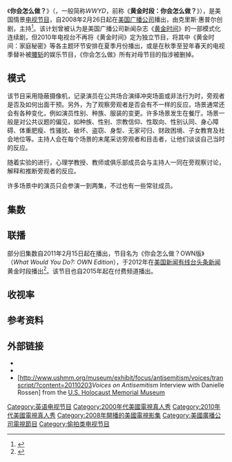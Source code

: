 {{Infobox television
| name                     = 你会怎么做？
| original_name = {{lang|en|''What Would You Do?''}}
| image                    = 
| genre                    = {{tsl|en|Hidden camera|偷拍节目}}
| creator                  = 克里斯·惠普尔（Chris Whipple）
| director                 = 
| presenter                = {{tsl|en|John Quiñones|约翰·基尼奥内斯}}
| starring                 = 多演员
| theme_music_composer     = 
| opentheme                = 
| endtheme                 = 
| composer                 = 
| country                  = 美国
| language                 = 英语
| num_seasons              = 16
| num_episodes             = 137（10特辑）
| list_episodes            = 
| executive_producer       = {{Plainlist|
*戴维·斯隆 <small>（David Sloan，2008–14、2020至今）</small>
*罗伯特·兰格<small>（Robert Lange，2009）</small>
*克里斯·惠普尔<small>（Chris Whipple，2010）</small>
*丹妮尔·罗森<small>（Danielle Rossen，2013-17）</small>
*伊森·尼尔森<small>（Ethan Nelson，2018至今）</small>
}}
| producer                 = 
| camera                   = [[多镜头模式|多机位]]
| runtime                  = 60分钟
| company                  = [[ABC新聞|ABC新闻制片公司]]<br>{{tsl|en|List_of_production_companies_owned_by_the_American_Broadcasting_Company#Lincoln_Square_Productions|Lincoln Square Productions|Lincoln Square Productions}}
| distributor              = {{tsl|en|Disney–ABC Domestic Television|迪士尼–ABC家庭电视发行}}
| network                  = [[美国广播公司|美国广播公司]]
| first_aired               = {{Start date|2008|02|26}}
| last_aired               = 至今
| preceded_by              = 《[[黄金时间_(电视节目)|黄金时间]]》
| followed_by              = 
| related                  = 
| website                  = http://abc.go.com/shows/what-would-you-do
| production_website       = 
| image_alt                = 
}}

《'''你会怎么做？'''》（{{lang-en|''What Would You Do?''}}，一般简称''WWYD''，{{tsl|en|What Would You Do? (season 5)|你会怎么做？(第五季)|第五季}}前称《'''黄金时段：你会怎么做？'''》），是美国情景{{tsl|en|Hidden camera|偷拍节目|偷拍}}[[电视节目|电视节目]]，自2008年2月26日起在[[美国广播公司|美国广播公司]]播出，由克里斯·惠普尔创剧，{{tsl|en|John Quiñones|约翰·基尼奥内斯}}主持<ref name="Report">{{Cite web|url=https://archives.cjr.org/essay/what_would_you_do.php|title=What Would You Do? - Columbia Journalism Review|date=2008-02-15|website={{tsl|en|Columbia Journalism Review||Columbia Journalism Review}}|author=Daniel Weiss|archive-url=https://web.archive.org/web/20200927014605/https://archives.cjr.org/essay/what_would_you_do.php|archive-date=2020-09-27|dead-url=no|accessdate=2020-10-25}}</ref>。该计划曾被认为是美国广播公司新闻杂志《[[黄金时间_(电视节目)|黄金时间]]》的一部模式化连续剧，但2010年电视台不再将《黄金时间》定为独立节目，将其中《黄金时间：家庭秘密》等各主题环节安排在夏季月份播出，或是在秋季至翌年春天的电视季替补被[[腰斩_(术语)|腰斩]]的娱乐节目，《你会怎么做》所有对母节目的指涉被删掉。

==模式==
该节目采用隐蔽摄像机，记录演员在公共场合演绎冲突场面或非法行为时，旁观者是否及如何出面干预。另外，为了观察旁观者是否会有不一样的反应，场景通常还会有各种变化，例如演员性别、种族、服装的变更。许多场景发生在餐厅。场景一般是对公共议题的偏见，如种族、性别、宗教信仰、性取向、性别认同、身心障碍、体重肥瘦、性骚扰、破坏、盗窃、身型、无家可归、财政困境、子女教育及社会地位等。主持人会在每个场景的末尾采访旁观者和目击者，让他们谈谈自己当时的反应。

随着实验的进行，心理学教授、教师或俱乐部成员会与主持人一同在旁观察讨论，解释和推断旁观者的反应。

许多场景中的演员只会参演一到两集，不过也有一些常驻成员。

== 集数 ==
{{main|{{le|你会怎么做集数列表|List of What Would You Do? episodes}}}}
{{Series overview
| infoA      = 平均收视率<br />（每百万人）

| color1     = #AC1D1D
| link1      = 
| episodes1  = 4
| start1     = {{Start date|2008|2|26}}
| end1       = {{End date|2008|3|25}}
| infoA1     = 7.77

| color2     = #FEBF02
| link2      = 
| episodes2  = 9
| start2     = {{Start date|2009|1|6}}
| end2       = {{End date|2009|3|24}}
| infoA2     = 6.47

| color3     = #000000
| link3      = 
| episodes3  = 4
| start3     = {{Start date|2010|5|7}}
| end3       = {{End date|2010|5|21}}
| infoA3     = 4.59

| color4     = #77A2C5
| link4      = 
| episodes4  = 25 {{small|(+1)}}
| start4     = {{Start date|2010|10|22}}
| end4       = {{End date|2011|5|20}}
| infoA4     = 4.56

| color5     = #BD9966
| link5      = 
| episodes5  = 17
| start5     = {{Start date|2012|1|20}}
| end5       = {{End date|2012|5|18}}
| infoA5     = 4.88

| color6     = #FFFF00
| link6      = 
| episodes6  = 5
| start6     = {{Start date|2012|9|14}}
| end6       = {{End date|2012|10|19}}
| infoA6     = 4.72

| color7     = #A90869
| link7      = 
| episodes7  = 7
| start7     = {{Start date|2013|5|31}}
| end7       = {{End date|2013|7|19}} 
| infoA7     = 3.88

| color8     = #1FE63D
| link8      = 
| episodes8  = 2 {{small|(+1)}}
| start8     = {{Start date|2013|12|3}}
| end8       = {{End date|2013|12|17}}
| infoA8     = 2.95

| color9     = #002366
| link9      = 
| episodes9  = 10
| start9     = {{Start date|2014|5|23}}
| end9       = {{End date|2014|8|8}}
| infoA9     = 4.23

| color10     = #FF6048
| link10      = 
| episodes10  = 11 {{small|(+1)}}
| start10     = {{Start date|2015|5|29}}
| end10       = {{End date|2015|8|28}} 
| infoA10     = 4.13

| color11     = #800080
| link11      = 
| episodes11  = 2 {{small|(+1)}}
| start11     = {{Start date|2016|1|26}}
| end11       = {{End date|2016|2|9}}
| infoA11     = 2.33

| color12     = #7B0EE1
| link12      = 
| episodes12  = 6 {{small|(+2)}}
| start12     = {{Start date|2016|6|17}}
| end12       = {{End date|2016|12|15}}
| infoA12     = 3.35

| color13     = #979797
| link13      = 
| episodes13  = 9 {{small|(+2)}}
| start13     = {{Start date|2017|6|23}}
| end13       = {{End date|2017|9|22}}
| infoA13     = 3.25

| color14     = #972412
| link14      = 
| episodes14  = 12 {{small|(+1)}}
| start14     = {{Start date|2018|5|17}}
| end14       = {{End date|2018|9|7}}
| infoA14     = 2.69

| color15     = #FFB6C1
| link15      = 
| episodes15  = 5
| start15     = {{Start date|2019|8|9}}
| end15       = {{End date|2019|9|6}}
| infoA15     = 2.49

| color16     = #1B5735
| link16      = 
| episodes16  = 9 {{small|(+1)}}
| start16     = {{Start date|2020|7|7}}
| end16       = {{End date|2020|9|8}}
| infoA16     = 2.28
}}

==联播==
部分旧集数自2011年2月15日起在{{tsl|en|Oprah Winfrey Network (U.S. TV channel)|奥普拉·温弗瑞电视网}}播出，节目名为《你会怎么做？OWN版》（''What Would You Do?: OWN Edition''），于2012年在[[美国的新闻有线台|美国新闻有线台]][[头条新闻_(电视网)|头条新闻]]黄金时段播出<ref>{{Cite web|url=https://www.hollywoodreporter.com/news/hln-acquires-cable-rights-to-what-would-youd-do-378248|title=HLN Acquires Cable Rights to ABC News' 'What Would You Do?'|date=2012-10-11|website=The Hollywood Reporter|author=Michael O'Connell|archive-url=https://web.archive.org/web/20200905175009/https://www.hollywoodreporter.com/news/hln-acquires-cable-rights-to-what-would-youd-do-378248|archive-date=2020-09-05|dead-url=no|accessdate=2020-10-25}}</ref>。该节目也自2015年起在付费频道{{le|艺术娱乐电视网|A&E (TV network)}}播出。

==收视率==
<onlyinclude>{{Television ratings graph
| title       = 你会怎么做？
| country     = U.S.
| color1      = #AC1D1D
| color2      = #FEBF02
| color3      = #000000
| color4      = #77A2C5
| color5      = #BD9966
| color6      = #FFFF00
| color7      = #A90869
| color8      = #1FE63D
| color9      = #002366
| color10     = #FF6048
| color11     = #800080
| color12     = #7B0EE1
| color13     = #979797
| color14     = #972412
| color15     = #FFB6C1
| color16     = #1B5735
| no_average  = yes
| width       = 1150
| bar_width   = 3
| x_intervals = 5
| legend_height = 80
| refs        = <ref>*第5季数据：{{cite web|url=https://tvseriesfinale.com/tv-show/primetime-2011-2012-ratings-21898/|title=''What Would You Do?'': Ratings for the 2011-12 TV Season|work=TV Series Finale|date=2012-05-23|accessdate=2020-08-16|dead-url=no|archive-date=2021-01-17|archive-url=https://archive.today/20210117164746/https://tvseriesfinale.com/tv-show/primetime-2011-2012-ratings-21898/}}
*第6季数据：{{cite web|url=https://tvseriesfinale.com/tv-show/primetime-what-would-you-do-2012-13-season-ratings-24386/|title=''Primetime: What Would You Do?'': 2012-13 Season Ratings|work=TV Series Finale|date=2012-10-22|accessdate=2020-08-16|dead-url=no|archive-date=2021-01-17|archive-url=https://archive.today/20210117165003/https://tvseriesfinale.com/tv-show/primetime-what-would-you-do-2012-13-season-ratings-24386/}}
*第7季数据：{{cite web|url=https://tvseriesfinale.com/tv-show/what-would-you-do-summer-2013-ratings-28752/|title=''What Would You Do?'': Summer 2013 Ratings|work=TV Series Finale|date=2013-07-23|accessdate=2020-08-16|dead-url=no|archive-date=2021-01-17|archive-url=https://archive.today/20210117165130/https://tvseriesfinale.com/tv-show/what-would-you-do-summer-2013-ratings-28752/}}
*第8季数据：{{cite web|url=https://tvseriesfinale.com/tv-show/what-would-you-do-2013-14-season-ratings-30958/|title=''What Would You Do?'': 2013-14 Season Ratings|work=TV Series Finale|date=2013-12-18|accessdate=2020-08-16|dead-url=no|archive-date=2021-01-17|archive-url=https://archive.today/20210117165258/https://tvseriesfinale.com/tv-show/what-would-you-do-2013-14-season-ratings-30958/}}
*第9季数据：{{cite web|url=https://tvseriesfinale.com/tv-show/what-would-you-do-summer-2014-ratings-32747/|title=''What Would You Do?'': Summer 2014 Ratings|work=TV Series Finale|date=2014-08-09|accessdate=2020-07-17|dead-url=no|archive-date=2021-01-17|archive-url=https://archive.today/20210117175628/https://tvseriesfinale.com/tv-show/what-would-you-do-summer-2014-ratings-32747/}}
*第10季数据：{{cite web|url=https://tvseriesfinale.com/tv-show/what-would-you-do-summer-2015-ratings-36972/|title=''What Would You Do?'': Summer 2015 Ratings|work=TV Series Finale|date=2015-08-29|accessdate=2020-07-31|dead-url=no|archive-date=2021-01-17|archive-url=https://archive.today/20210117175826/https://tvseriesfinale.com/tv-show/what-would-you-do-summer-2015-ratings-36972/}}
*第11季数据：{{cite web|url=https://tvseriesfinale.com/tv-show/what-would-you-do-winter-2016-ratings/|title=''What Would You Do?'': Winter 2016 Ratings|work=TV Series Finale|date=2016-02-10|accessdate=2020-07-31|dead-url=no|archive-date=2021-01-17|archive-url=https://archive.today/20210117180047/https://tvseriesfinale.com/tv-show/what-would-you-do-winter-2016-ratings/}}
*第12季数据：{{cite web|url=https://tvseriesfinale.com/tv-show/what-would-you-do-tv-show-summer-2016-ratings/|title=''What Would You Do?'': Summer 2016 Ratings|work=TV Series Finale|date=2016-09-03|accessdate=2020-07-31|dead-url=no|archive-date=2021-01-17|archive-url=https://archive.today/20210117171333/https://tvseriesfinale.com/tv-show/what-would-you-do-tv-show-summer-2016-ratings/}}
*第13季数据：{{cite web|url=https://tvseriesfinale.com/tv-show/summer-2017-ratings/|title=''What Would You Do?'': Summer 2017 Ratings|date=2017-09-25|accessdate=2020-07-17|dead-url=no|archive-date=2021-01-17|archive-url=https://archive.today/20210117171520/https://tvseriesfinale.com/tv-show/summer-2017-ratings/}}
*第14季数据：{{cite web|url=https://tvseriesfinale.com/tv-show/what-would-you-do-summer-2018-ratings/|title=''What Would You Do?'': Summer 2018 Ratings|work=TV Series Finale|date=2019-04-11|accessdate=2020-07-17|dead-url=no|archive-date=2021-01-17|archive-url=https://archive.today/20210117171657/https://tvseriesfinale.com/tv-show/what-would-you-do-summer-2018-ratings/}}
*第15季数据：{{cite web|url=https://tvseriesfinale.com/tv-show/what-would-you-do-summer-2019-ratings/|title=''What Would You Do?'': Summer 2019 Ratings|work=TV Series Finale|date=2020-07-01|accessdate=2020-07-17|dead-url=no|archive-date=2021-01-17|archive-url=https://archive.today/20210117171836/https://tvseriesfinale.com/tv-show/what-would-you-do-summer-2019-ratings/}}
*第16季数据：{{cite web|url=https://tvseriesfinale.com/tv-show/what-would-you-do-season-16-ratings/|title=''What Would You Do?'': Season 16 Ratings|work=TV Series Finale|date=2020-07-29|accessdate=2020-07-29|dead-url=no|archive-date=2021-01-17|archive-url=https://archive.today/20210117172008/https://tvseriesfinale.com/tv-show/what-would-you-do-season-16-ratings/}}</ref>
|-
<!-- S01E01 -->| 7.67
<!-- S01E02 -->| 5.90
<!-- S01E03 -->| 7.60
<!-- S01E04 -->| 9.92
|-
<!-- S02E01 -->| 7.02
<!-- S02E02 -->| 7.30
<!-- S02E03 -->| 6.35
<!-- S02E04 -->| 5.86
<!-- S02E05 -->| 5.70
<!-- S02E06 -->| 5.54
<!-- S02E07 -->| 5.25
<!-- S02E08 -->| 7.26
<!-- S02E09 -->| 7.96
|-
<!-- S03E01 -->| 5.98
<!-- S03E02 -->| 6.03
<!-- S03E03 -->| 5.25
<!-- S03E04 -->| 5.10
|-
<!-- S04E01 -->| 4.04
<!-- S04E02 -->| 5.39
<!-- S04E03 -->| 5.67
<!-- S04E04 -->| 6.09
<!-- S04E05 -->| 4.96
<!-- S04E06 -->| 4.88
<!-- S04E07 -->| 4.95
<!-- S04E08 -->| 4.38
<!-- S04E09 -->| 5.02
<!-- S04E010 -->| 4.97
<!-- S04E011 -->| 5.12
<!-- S04E012 -->| 4.56
<!-- S04E013 -->| 4.47
<!-- S04E014 -->| 4.67
<!-- S04E015 -->| 4.14
<!-- S04E016 -->| 4.68
<!-- S04E017 -->| 3.47
<!-- S04E018 -->| 4.35
<!-- S04E019 -->| 4.97
<!-- S04E020 -->| 4.45
<!-- S04E021 -->| 4.49
<!-- S04E022 -->| 4.39
<!-- S04E023 -->| 3.80
<!-- S04E024 -->| 4.04
<!-- S04E025 -->| 3.55
<!-- S04E026 -->| 3.94
|-
<!-- S05E01 -->| 5.86
<!-- S05E02 -->| 5.17
<!-- S05E03 -->| 5.02
<!-- S05E04 -->| 4.62
<!-- S05E05 -->| 4.63
<!-- S05E06 -->| 5.86
<!-- S05E07 -->| 4.21
<!-- S05E08 -->| 5.56
<!-- S05E09 -->| 5.19
<!-- S05E010 -->| 5.02
<!-- S05E011 -->| 4.87
<!-- S05E012 -->| 4.76
<!-- S05E013 -->| 4.38
<!-- S05E014 -->| 4.03
<!-- S05E015 -->| 4.69
<!-- S05E016 -->| 4.79
<!-- S05E017 -->| 4.33
|-
<!-- S06E01 -->| 5.31
<!-- S06E02 -->| 4.52
<!-- S06E03 -->| 4.43
<!-- S06E04 -->| 4.60
<!-- S06E05 -->| 4.73
|-
<!-- S07E01 -->| 3.88
<!-- S07E02 -->| 4.14
<!-- S07E03 -->| 3.91
<!-- S07E04 -->| 3.76
<!-- S07E05 -->| 3.74
<!-- S07E06 -->| 3.86
<!-- S07E07 -->| 3.87
|-
<!-- S08E01 -->| 3.25
<!-- S08E02 -->| 3.13
<!-- S08E03 -->| 2.47
|-
<!-- S09E01 -->| 5.03
<!-- S09E02 -->| 4.43
<!-- S09E03 -->| 4.55
<!-- S09E04 -->| 5.14
<!-- S09E05 -->| 3.82
<!-- S09E06 -->| 4.62
<!-- S09E07 -->| 3.76
<!-- S09E08 -->| 3.67
<!-- S09E09 -->| 3.70
<!-- S09E010 -->| 3.54
|-
<!-- S010E01 -->| 4.56
<!-- S010E02 -->| 4.66
<!-- S010E03 -->| 4.64
<!-- S010E04 -->| 4.36
<!-- S010E05 -->| 4.01
<!-- S010E06 -->| 4.04
<!-- S010E07 -->| 4.20
<!-- S010E08 -->| 4.00
<!-- S010E09 -->| 3.26
<!-- S010E010 -->| 4.06
<!-- S010E011 -->| 3.75
<!-- S010E012 -->| 3.98
|-
<!-- S011E01 -->| 2.59
<!-- S011E02 -->| 2.29
<!-- S011E03 -->| 2.10
|-
<!-- S012E01 -->| 3.81
<!-- S012E01 -->| 3.71
<!-- S012E01 -->| 2.69
<!-- S012E01 -->| 3.15
<!-- S012E01 -->| 3.45
<!-- S012E01 -->| 3.45
<!-- S012E01 -->| 3.59
<!-- S012E01 -->| 2.97
|-
<!-- S013E01 -->| 4.03
<!-- S013E02 -->| 3.77
<!-- S013E03 -->| 3.25
<!-- S013E04 -->| 3.12
<!-- S013E05 -->| 3.06
<!-- S013E06 -->| 3.06
<!-- S013E07 -->| 3.19
<!-- S013E08 -->| 3.14
<!-- S013E09 -->| 2.75
<!-- S013E010 -->| 3.01
<!-- S013E011 -->| 3.40
|-
<!-- S014E01 -->| 2.60
<!-- S014E02 -->| 3.59
<!-- S014E03 -->| 2.58
<!-- S014E04 -->| 2.65
<!-- S014E05 -->| 2.72
<!-- S014E06 -->| 2.63
<!-- S014E07 -->| 2.68
<!-- S014E08 -->| 2.56
<!-- S014E09 -->| 2.50
<!-- S014E010 -->| 2.74
<!-- S014E011 -->| 2.46
<!-- S014E012 -->| 2.86
<!-- S014E013 -->| 2.41
|-
<!-- S015E01 -->| 2.47
<!-- S015E02 -->| 2.29
<!-- S015E03 -->| 2.62
<!-- S015E04 -->| 2.58
<!-- S015E05 -->| 2.48
|-
<!-- S016E01 -->| 2.89
<!-- S016E02 -->| 2.68
<!-- S016E03 -->| 2.36
<!-- S016E04 -->| 3.04
<!-- S016E05 -->| 2.13
<!-- S016E06 -->| 2.06
<!-- S016E07 -->| 1.77
<!-- S016E08 -->| 2.17
<!-- S016E09 -->| 2.00
<!-- S016E010 -->| 1.69
}}</onlyinclude>

==参考资料==
{{reflist|2}}

==外部链接==
* {{official|url=http://abc.go.com/shows/what-would-you-do}}
* {{IMDb title|1361787}}
*[http://www.ushmm.org/museum/exhibit/focus/antisemitism/voices/transcript/?content=20110203''Voices on Antisemitism'' Interview with Danielle Rossen] {{Wayback|url=http://www.ushmm.org/museum/exhibit/focus/antisemitism/voices/transcript/?content=20110203 |date=20121208011754 }} from the [[美国大屠杀纪念博物馆|U.S. Holocaust Memorial Museum]]

{{ABCNetwork Shows (current and upcoming)}}
{{美國新聞雜誌節目}}

{{DEFAULTSORT:What Would You Do?}}
[[Category:英语电视节目|Category:英语电视节目]]
[[Category:2000年代美國電視真人秀|Category:2000年代美國電視真人秀]]
[[Category:2010年代美國電視真人秀|Category:2010年代美國電視真人秀]]
[[Category:2008年開播的美國電視影集|Category:2008年開播的美國電視影集]]
[[Category:美國廣播公司電視節目|Category:美國廣播公司電視節目]]
[[Category:偷拍类电视节目|Category:偷拍类电视节目]]